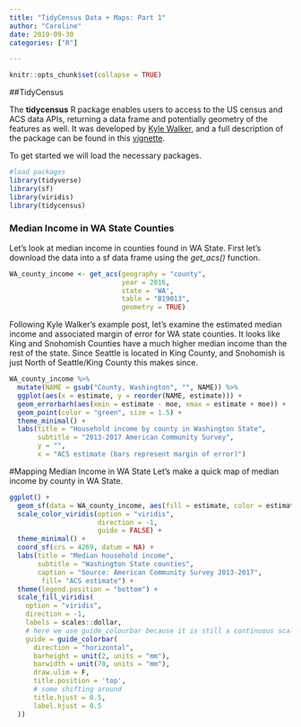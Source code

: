 ```yaml
---
title: "TidyCensus Data + Maps: Part 1"
author: "Caroline"
date: 2019-09-30
categories: ["R"]

---
```


```r
knitr::opts_chunk$set(collapse = TRUE)
```

##TidyCensus

The **tidycensus** R package enables users to access to the US census and ACS data APIs, returning a data frame and potentially geometry of the features as well. It was developed by [Kyle Walker](https://walkerke.github.io/), and a full description of the package can be found in this [vignette](https://walkerke.github.io/tidycensus/articles/basic-usage.html). 

To get started we will load the necessary packages. 

```r
#load packages
library(tidyverse)
library(sf)
library(viridis)
library(tidycensus)
```

### Median Income in WA State Counties

Let's look at median income in counties found in WA State. First let's download the data into a sf data frame using the *get_acs()* function. 

```r
WA_county_income <- get_acs(geography = "county",
                            year = 2016,
                            state = 'WA',
                            table = "B19013",
                            geometry = TRUE)
```

Following Kyle Walker's example post, let's examine the estimated median income and associated margin of error for WA state counties. It looks like King and Snohomish Counties have a much higher median income than the rest of the state. Since Seattle is located in King County, and Snohomish is just North of Seattle/King County this makes since. 

```r
WA_county_income %>%
  mutate(NAME = gsub("County, Washington", "", NAME)) %>%
  ggplot(aes(x = estimate, y = reorder(NAME, estimate))) +
  geom_errorbarh(aes(xmin = estimate - moe, xmax = estimate + moe)) +
  geom_point(color = "green", size = 1.5) +
  theme_minimal() +
  labs(title = "Household income by county in Washington State",
       subtitle = "2013-2017 American Community Survey",
       y = "",
       x = "ACS estimate (bars represent margin of error)")
```

#Mapping Median Income in WA State
Let's make a quick map of median income by county in WA State.

```r
ggplot() +
  geom_sf(data = WA_county_income, aes(fill = estimate, color = estimate)) +
  scale_color_viridis(option = "viridis",
                      direction = -1,
                      guide = FALSE) +
  theme_minimal() +
  coord_sf(crs = 4269, datum = NA) +
  labs(title = "Median household income",
       subtitle = "Washington State counties",
       caption = "Source: American Community Survey 2013-2017",
        fill= "ACS estimate") +
  theme(legend.position = "bottom") +
  scale_fill_viridis(
    option = "viridis",
    direction = -1,
    labels = scales::dollar,
    # here we use guide_colourbar because it is still a continuous scale
    guide = guide_colorbar(
      direction = "horizontal",
      barheight = unit(2, units = "mm"),
      barwidth = unit(70, units = "mm"),
      draw.ulim = F,
      title.position = 'top',
      # some shifting around
      title.hjust = 0.5,
      label.hjust = 0.5
  )) 
```



